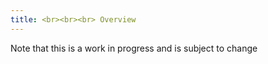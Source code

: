 ```yaml
---
title: <br><br><br> Overview
---
```


Note that this is a work in progress and is subject to change


